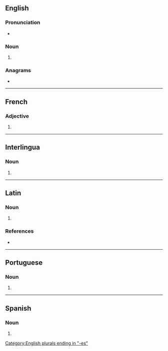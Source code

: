 ==English==

===Pronunciation===
* {{IPA|en|/ˈd͡ʒɛn.tiːz/|/ˈd͡ʒɛn.teɪz/}}

===Noun===
{{head|en|noun form}}

# {{plural of|en|gens}}

===Anagrams===
* {{anagrams|en|a=eegnst|Genest|Genets|genets|genset|tenges}}

[[Category:English plurals ending in "-es"]]

----

==French==

===Adjective===
{{head|fr|adjective form}}

# {{feminine plural of|fr|gent}}

----

==Interlingua==

===Noun===
{{head|ia|noun plural form}}

# {{plural of|ia|gente}}

----

==Latin==

===Noun===
{{la-noun-form|gentēs}}

# {{inflection of|la|gēns||nom//acc//voc|p}}

===References===
* {{R:du Cange}}

----

==Portuguese==

===Noun===
{{head|pt|noun form}}

# {{plural of|pt|gente}}

----

==Spanish==

===Noun===
{{head|es|noun form}}

# {{plural of|es|gente}}
